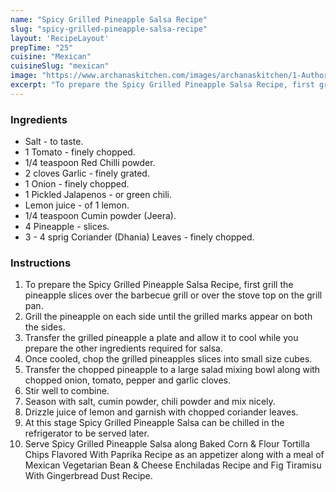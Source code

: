 ---
name: "Spicy Grilled Pineapple Salsa Recipe"
slug: "spicy-grilled-pineapple-salsa-recipe"
layout: 'RecipeLayout'
prepTime: "25"
cuisine: "Mexican"
cuisineSlug: "mexican"
image: "https://www.archanaskitchen.com/images/archanaskitchen/1-Author/Richa_Gupta/Spicy_Grilled_Pineapple_Salsa_1600.jpg"
excerpt: "To prepare the Spicy Grilled Pineapple Salsa Recipe, first grill the pineapple slices over the barbecue grill or over the stove top on the grill pan"
---

### Ingredients

- Salt - to taste.
- 1 Tomato - finely chopped.
- 1/4 teaspoon Red Chilli powder.
- 2 cloves Garlic - finely grated.
- 1 Onion - finely chopped.
- 1 Pickled Jalapenos - or green chili.
- Lemon juice - of 1 lemon.
- 1/4 teaspoon Cumin powder (Jeera).
- 4 Pineapple - slices.
- 3 - 4 sprig Coriander (Dhania) Leaves - finely chopped.

### Instructions

1. To prepare the Spicy Grilled Pineapple Salsa Recipe, first grill the pineapple slices over the barbecue grill or over the stove top on the grill pan.
1. Grill the pineapple on each side until the grilled marks appear on both the sides.
1. Transfer the grilled pineapple a plate and allow it to cool while you prepare the other ingredients required for salsa.
1. Once cooled, chop the grilled pineapples slices into small size cubes.
1. Transfer the chopped pineapple to a large salad mixing bowl along with chopped onion, tomato, pepper and garlic cloves.
1. Stir well to combine.
1. Season with salt, cumin powder, chili powder and mix nicely.
1. Drizzle juice of lemon and garnish with chopped coriander leaves.
1. At this stage Spicy Grilled Pineapple Salsa can be chilled in the refrigerator to be served later.
1. Serve Spicy Grilled Pineapple Salsa along Baked Corn & Flour Tortilla Chips Flavored With Paprika Recipe as an appetizer along with a meal of Mexican Vegetarian Bean & Cheese Enchiladas Recipe and Fig Tiramisu With Gingerbread Dust Recipe.

